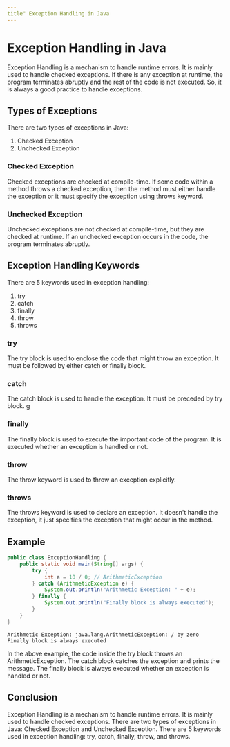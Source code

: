 ```yaml
---
title" Exception Handling in Java
---
```


# Exception Handling in Java

Exception Handling is a mechanism to handle runtime errors. It is mainly used to handle checked exceptions. If there is any exception at runtime, the program terminates abruptly and the rest of the code is not executed. So, it is always a good practice to handle exceptions.

## Types of Exceptions

There are two types of exceptions in Java:

1. Checked Exception
2. Unchecked Exception

### Checked Exception

Checked exceptions are checked at compile-time. If some code within a method throws a checked exception, then the method must either handle the exception or it must specify the exception using throws keyword.

### Unchecked Exception

Unchecked exceptions are not checked at compile-time, but they are checked at runtime. If an unchecked exception occurs in the code, the program terminates abruptly.

## Exception Handling Keywords

There are 5 keywords used in exception handling:

1. try
2. catch
3. finally
4. throw
5. throws

### try

The try block is used to enclose the code that might throw an exception. It must be followed by either catch or finally block.

### catch

The catch block is used to handle the exception. It must be preceded by try block.
 g
### finally

The finally block is used to execute the important code of the program. It is executed whether an exception is handled or not.

### throw

The throw keyword is used to throw an exception explicitly.

### throws

The throws keyword is used to declare an exception. It doesn't handle the exception, it just specifies the exception that might occur in the method.

## Example

```java
public class ExceptionHandling {
    public static void main(String[] args) {
        try {
            int a = 10 / 0; // ArithmeticException
        } catch (ArithmeticException e) {
            System.out.println("Arithmetic Exception: " + e);
        } finally {
            System.out.println("Finally block is always executed");
        }
    }
}
```
```cli
Arithmetic Exception: java.lang.ArithmeticException: / by zero
Finally block is always executed
```

In the above example, the code inside the try block throws an ArithmeticException. The catch block catches the exception and prints the message. The finally block is always executed whether an exception is handled or not.

## Conclusion

Exception Handling is a mechanism to handle runtime errors. It is mainly used to handle checked exceptions. There are two types of exceptions in Java: Checked Exception and Unchecked Exception. There are 5 keywords used in exception handling: try, catch, finally, throw, and throws.








